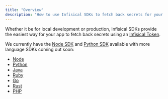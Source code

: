 ```yaml
---
title: "Overview"
description: "How to use Infisical SDKs to fetch back secrets for your app"
---
```


Whether it be for local development or production, Infisical SDKs provide the easiest way for your app to fetch back secrets using an [Infisical Token](/getting-started/dashboard/token).

We currently have the [Node SDK](/sdks/languages/node) and [Python SDK](/sdks/languages/python) available with more language SDKs coming out soon:

- [Node](/sdks/languages/node)
- [Python](/sdks/languages/python)
- [Java](/sdks/languages/java)
- [Ruby](/sdks/languages/ruby)
- [Go](/sdks/languages/go)
- [Rust](/sdks/languages/rust)
- [PHP](/sdks/languages/php)
